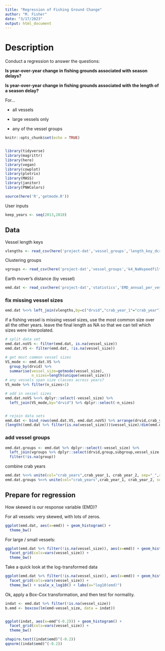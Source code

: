 ```yaml
---
title: "Regression of Fishing Ground Change"
author: "M. Fisher"
date: "3/17/2023"
output: html_document
---
```


# Description

Conduct a regression to answer the questions: 

**Is year-over-year change in fishing grounds associated with season delays?**

**Is year-over-year change in fishing grounds associated with the length of a season delay?**

For...

- all vessels

- large vessels only

- any of the vessel groups

```r
knitr::opts_chunk$set(echo = TRUE)


library(tidyverse)
library(magrittr)
library(here)
library(vegan)
library(cowplot)
library(plotrix)
library(MASS)
library(janitor)
library(PNWColors)

source(here('R','getmode.R'))
```

User inputs
```r
keep_years <- seq(2013,2018)
```


## Data

Vessel length keys
```r
vlengths <- read_csv(here('project-dat','vessel_groups','length_key_dcrb_vms_vessels.csv'))
```

Clustering groups
```r
vgroups <- read_csv(here('project-dat','vessel_groups','k4_NaNspeedfilter_2014clusterYR_byArea_noncon-group-key.csv'))
```

Earth mover's distance (by vessel)
```r
emd.dat <- read_csv(here('project-dat','statistics','EMD_annual_per_vessel_90ud_75grid_2011-18crabYrs.csv'))
```

### fix missing vessel sizes

```r
emd.dat %<>% left_join(vlengths,by=c("drvid","crab_year_1"="crab_year"))
```

if a fishing vessel is missing vessel sizes, use the most common size over all the other years. leave the final length as NA so that we can tell which sizes were interpolated.
```r
# split data set 
emd.dat.noVS <- filter(emd.dat, is.na(vessel_size))
emd.dat.VS <- filter(emd.dat, !is.na(vessel_size))

# get most common vessel sizes
VS_mode <- emd.dat.VS %>%
  group_by(drvid) %>%
  summarise(vessel_size=getmode(vessel_size),
            n_sizes=length(unique(vessel_size)))
# any vessels span size classes across years?
VS_mode %>% filter(n_sizes>1)

# add in vessel sizes
emd.dat.noVS %<>% dplyr::select(-vessel_size) %>%
  left_join(VS_mode,by="drvid") %>% dplyr::select(-n_sizes)


# rejoin data sets
emd.dat <- bind_rows(emd.dat.VS, emd.dat.noVS) %>% arrange(drvid,crab_year_1)
(length((emd.dat %>% filter(is.na(vessel_size)))$vessel_size)/dim(emd.dat[1]))
```

### add vessel groups
```r
emd.dat.groups <- emd.dat %>% dplyr::select(-vessel_size) %>% 
  left_join(vgroups %>% dplyr::select(drvid,group,subgroup,vessel_size,area) %>% distinct(),by=c("drvid")) %>%
  filter(!is.na(group))
```

combine crab years
```r
emd.dat %<>% unite(col="crab_years",crab_year_1, crab_year_2, sep="_",remove=FALSE)
emd.dat.groups %<>% unite(col="crab_years",crab_year_1, crab_year_2, sep="_",remove=FALSE)
```









## Prepare for regression

How skewed is our response variable (EMD)?

For all vessels: very skewed, with lots of zeros.
```r
ggplot(emd.dat, aes(x=emd)) + geom_histogram() +
  theme_bw()
```


For large / small vessels:
```r
ggplot(emd.dat %>% filter(!is.na(vessel_size)), aes(x=emd)) + geom_histogram() +
  facet_grid(cols=vars(vessel_size)) +
  theme_bw()
```

Take a quick look at the log-transformed data
```r
ggplot(emd.dat %>% filter(!is.na(vessel_size)), aes(x=emd)) + geom_histogram() +
  facet_grid(cols=vars(vessel_size)) +
  theme_bw() + scale_x_log10() + labs(x="log10(emd)")
```

Ok, apply a Box-Cox transformation, and then test for normality.
```r
indat <- emd.dat %>% filter(!is.na(vessel_size))
b.emd <- boxcox(lm(emd~vessel_size, data = indat))


ggplot(indat, aes(x=emd^(-0.2))) + geom_histogram() +
  facet_grid(cols=vars(vessel_size)) +
  theme_bw()

shapiro.test((indat$emd)^(-0.2))
qqnorm((indat$emd)^(-0.2))
```
